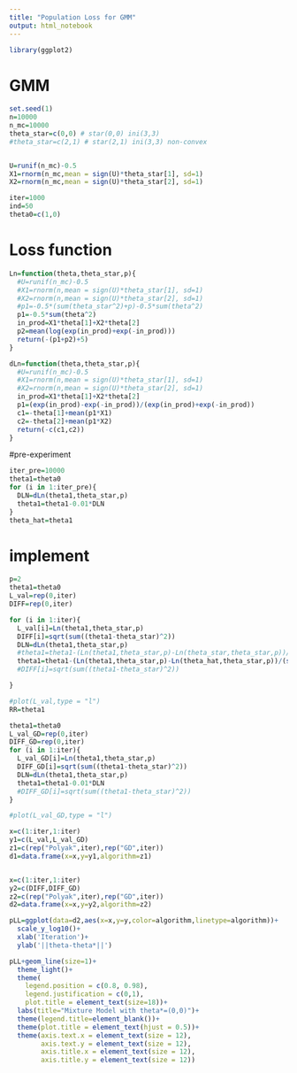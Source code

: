 ```yaml
---
title: "Population Loss for GMM"
output: html_notebook
---
```

```r
library(ggplot2)
```


# GMM

```r
set.seed(1)
n=10000
n_mc=10000
theta_star=c(0,0) # star(0,0) ini(3,3)
#theta_star=c(2,1) # star(2,1) ini(3,3) non-convex


U=runif(n_mc)-0.5
X1=rnorm(n_mc,mean = sign(U)*theta_star[1], sd=1)
X2=rnorm(n_mc,mean = sign(U)*theta_star[2], sd=1)

iter=1000
ind=50
theta0=c(1,0)
```

# Loss function
```r
Ln=function(theta,theta_star,p){
  #U=runif(n_mc)-0.5
  #X1=rnorm(n,mean = sign(U)*theta_star[1], sd=1)
  #X2=rnorm(n,mean = sign(U)*theta_star[2], sd=1)
  #p1=-0.5*(sum(theta_star^2)+p)-0.5*sum(theta^2)
  p1=-0.5*sum(theta^2)
  in_prod=X1*theta[1]+X2*theta[2]
  p2=mean(log(exp(in_prod)+exp(-in_prod)))
  return(-(p1+p2)+5)
}

dLn=function(theta,theta_star,p){
  #U=runif(n_mc)-0.5
  #X1=rnorm(n,mean = sign(U)*theta_star[1], sd=1)
  #X2=rnorm(n,mean = sign(U)*theta_star[2], sd=1)
  in_prod=X1*theta[1]+X2*theta[2]
  p1=(exp(in_prod)-exp(-in_prod))/(exp(in_prod)+exp(-in_prod))
  c1=-theta[1]+mean(p1*X1)
  c2=-theta[2]+mean(p1*X2)
  return(-c(c1,c2))
}
```


#pre-experiment
```r
iter_pre=10000
theta1=theta0
for (i in 1:iter_pre){
  DLN=dLn(theta1,theta_star,p)
  theta1=theta1-0.01*DLN
}
theta_hat=theta1
```




# implement
```r
p=2
theta1=theta0
L_val=rep(0,iter)
DIFF=rep(0,iter)

for (i in 1:iter){
  L_val[i]=Ln(theta1,theta_star,p)
  DIFF[i]=sqrt(sum((theta1-theta_star)^2))
  DLN=dLn(theta1,theta_star,p)
  #theta1=theta1-(Ln(theta1,theta_star,p)-Ln(theta_star,theta_star,p))/(sum(DLN^2))*DLN
  theta1=theta1-(Ln(theta1,theta_star,p)-Ln(theta_hat,theta_star,p))/(sum(DLN^2))*DLN
  #DIFF[i]=sqrt(sum((theta1-theta_star)^2))

}

#plot(L_val,type = "l")
RR=theta1

theta1=theta0
L_val_GD=rep(0,iter)
DIFF_GD=rep(0,iter)
for (i in 1:iter){
  L_val_GD[i]=Ln(theta1,theta_star,p)
  DIFF_GD[i]=sqrt(sum((theta1-theta_star)^2))
  DLN=dLn(theta1,theta_star,p)
  theta1=theta1-0.01*DLN
  #DIFF_GD[i]=sqrt(sum((theta1-theta_star)^2))
}

#plot(L_val_GD,type = "l")


```

```r
x=c(1:iter,1:iter)
y1=c(L_val,L_val_GD)
z1=c(rep("Polyak",iter),rep("GD",iter))
d1=data.frame(x=x,y=y1,algorithm=z1)


x=c(1:iter,1:iter)
y2=c(DIFF,DIFF_GD)
z2=c(rep("Polyak",iter),rep("GD",iter))
d2=data.frame(x=x,y=y2,algorithm=z2)
```

```r
pLL=ggplot(data=d2,aes(x=x,y=y,color=algorithm,linetype=algorithm))+
  scale_y_log10()+
  xlab('Iteration')+
  ylab('||theta-theta*||')

pLL+geom_line(size=1)+
  theme_light()+
  theme(
    legend.position = c(0.8, 0.98),
    legend.justification = c(0,1),
    plot.title = element_text(size=18))+
  labs(title="Mixture Model with theta*=(0,0)")+
  theme(legend.title=element_blank())+
  theme(plot.title = element_text(hjust = 0.5))+
  theme(axis.text.x = element_text(size = 12),
        axis.text.y = element_text(size = 12),  
        axis.title.x = element_text(size = 12),
        axis.title.y = element_text(size = 12))
```




















